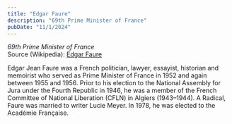 ```yaml
---
title: "Edgar Faure"
description: "69th Prime Minister of France"
pubDate: "11/1/2024"
---
```


*69th Prime Minister of France*  
Source (Wikipedia): [Edgar Faure][1]

Edgar Jean Faure was a French politician, lawyer, essayist, historian and memoirist who served as Prime Minister of France in 1952 and again between 1955 and 1956. Prior to his election to the National Assembly for Jura under the Fourth Republic in 1946, he was a member of the French Committee of National Liberation (CFLN) in Algiers (1943–1944). A Radical, Faure was married to writer Lucie Meyer. In 1978, he was elected to the Académie Française.

[1]: https://en.wikipedia.org/wiki/Edgar_Faure
